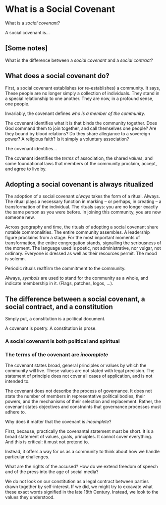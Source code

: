 # What is a Social Covenant

What is a *social covenant*?

A social covenant is...

## \[Some notes\]

What is the difference between a *social covenant* and a *social
contract*?

## What does a social covenant do?

First, a social covenant establishes (or re-establishes) a community. It
says, These people are no longer simply a collection of individuals.
They stand in a special relationship to one another. They are now, in a
profound sense, one people.

Invariably, the covenant defines *who is a member of the community*.

The covenant identifies what it is that binds the community together.
Does God command them to join together, and call themselves one people?
Are they bound by blood relations? Do they share allegiance to a
sovereign power? A religious faith? Is it simply a voluntary
association?

The covenant identifies...

The covenant identifies the *terms* of association, the shared *values*,
and some foundational laws that members of the community proclaim,
accept, and agree to live by.

## Adopting a social covenant is always ritualized

The adoption of a social covenant *always* takes the form of a ritual.
Always. The ritual plays a necessary function in marking -- or perhaps,
in creating -- a transformation of the individual. The rituals says: you
are no longer exactly the same person as you were before. In joining
this community, you are now someone new.

Across geography and time, the rituals of adopting a social covenant
share notable commonalities. The entire community assembles. A
leadership figure proclaims from a stage. For the most important moments
of transformation, the entire congregation stands, signalling the
seriousness of the moment. The language used is poetic, not
administrative, nor vulgar, not ordinary. Everyone is dressed as well as
their resources permit. The mood is solemn.

Periodic rituals reaffirm the commitment to the community.

Always, *symbols* are used to stand for the community as a whole, and
indicate membership in it. (Flags, patches, logos, ...).

## The difference between a social covenant, a social contract, and a constitution

Simply put, a constitution is a political document.

A covenant is poetry. A constitution is prose.

### A social covenant is both political and spiritual

### The terms of the covenant are *incomplete*

The covenant states broad, general principles or values by which the
community will live. These values are not stated with legal precision.
The statement of principle does not cover all cases of application, and
is not intended to.

The covenant does not describe the process of governance. It does not
state the number of members in representative political bodies, their
powers, and the mechanisms of their selection and replacement. Rather,
the covenant states objectives and constraints that governance processes
must adhere to.

Why does it matter that the covenant is *incomplete*?

First, because, practically the covenantal statement must be short. It
is a broad statement of values, goals, principles. It cannot cover
everything. And this is critical: it must not pretend to.

Instead, it offers a way for us as a community to think about how we
handle particular challenges.

What are the rights of the accused? How do we extend freedom of speech
and of the press into the age of social media?

We do not look on our constitution as a legal contract between parties
drawn together by self-interest. If we did, we might try to excavate
what these exact words signified in the late 18th Century. Instead, we
look to the values they understood.
